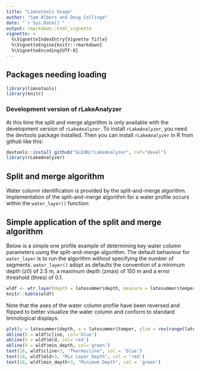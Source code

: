 ```yaml
---
title: "Limnotools Usage"
author: "Sam Albers and Doug Collinge"
date: "`r Sys.Date()`"
output: rmarkdown::html_vignette
vignette: >
  %\VignetteIndexEntry{Vignette Title}
  %\VignetteEngine{knitr::rmarkdown}
  %\VignetteEncoding{UTF-8}
---
```



## Packages needing loading
```r
library(limnotools)
library(knitr)
```

### Development version of rLakeAnalyzer
At this time the split and merge algorithm is only available with the development version of `rLakeAnalyzer`. To install `rLakeAnalyzer`, you need the devtools package installed. Then you can install `rLakeAnalyzer` in R from github like this:
```r
devtools::install_github("GLEON/rLakeAnalyzer", ref="devel")
library(rLakeAnalyzer)
```

## Split and merge algorithm
Water column identification is provided by the split-and-merge algorithm. Implementation of the split-and-merge algorithm for a water profile occurs within the `water_layer()` function:

## Simple application of the split and merge algorithm
Below is a simple one profile example of determining key water column parameters using the split-and-merge algorithm. The default behaviour for `water_layer` is to run the algorithm *without* specifying the number of segments. `water_layer()` adopt as defaults the convention of a minimum depth (z0) of 2.5 m, a maximum depth (zmax) of 150 m and a error threshold (thres) of 0.1. 
```r
wldf <- wtr_layer(depth = latesummer$depth, measure = latesummer$temper)
knitr::kable(wldf)
```

Note that the axes of the water column profile have been reversed and flipped to better visualize the water column and conform to standard limnological displays. 
```r
plot(y = latesummer$depth, x = latesummer$temper, ylim = rev(range(latesummer$depth)))
abline(h = wldf$cline, col='blue')
abline(h = wldf$mld, col='red')
abline(h = wldf$min_depth, col='green')
text(16, wldf$cline+3, "Thermocline", col = 'blue')
text(16, wldf$mld+3, "Mix Layer Depth", col = 'red')
text(16, wldf$min_depth+3, "Minimum Depth", col = 'green')
```


